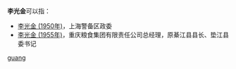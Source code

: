 '''李光金'''可以指：
* [[李光金_(1950年)|李光金 (1950年)]]，上海警备区政委
* [[李光金_(1955年)|李光金 (1955年)]]，重庆粮食集团有限责任公司总经理，原綦江县县长、垫江县委书记

{{disambig}}

[[Category:三字李姓人名消歧义|guang]]